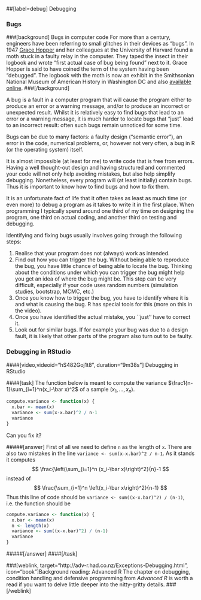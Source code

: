 ##[label=debug] Debugging

### Bugs

###[background] Bugs in computer code 
For more than a century, engineers have been referring to small glitches in their devices as "bugs". In 1947 [Grace Hopper](https://en.wikipedia.org/wiki/Grace_Hopper) and her colleagues at the University of Harvard found a moth stuck in a faulty relay in the computer. They taped the insect in their logbook and wrote "first actual case of bug being found" next to it. Grace Hopper is said to have coined the term of the system having been "debugged". The logbook with the moth is now an exhibit in the Smithsonian National Museum of American History in Washington DC and also [available online](http://americanhistory.si.edu/collections/search/object/nmah_334663).
###[/background]

A bug  is a fault in a computer program that will cause the program either to produce an error or a warning message, and/or to produce an incorrect or unexpected result. Whilst it is relatively easy to find bugs that lead to an error or a warning message, it is much harder to locate bugs that "just" lead to an incorrect result: often such bugs remain unnoticed for some time.

Bugs can be due to many factors: a faulty design ("semantic error"), an error in the code, numerical problems, or, however not very often, a bug in R (or the operating system) itself.

It is almost impossible (at least for me) to write code that is free from errors. Having a well thought-out design and having structured and commented your code will not only help avoiding mistakes, but also help simplify debugging. Nonetheless, every program will (at least initially) contain bugs. Thus it is important to know how to find bugs and how to fix them.

It is an unfortunate fact of life that it often takes as least as much time (or even more) to debug a program as it takes to write it in the first place. When programming I typically spend around one third of my time on designing the program, one third on actual coding, and another third on testing and debugging.

Identifying and fixing bugs usually involves going through the following steps:

1. Realise that your program does not (always) work as intended. 
2. Find out how you can trigger the bug. Without being able to reproduce the bug, you have little chance of being able to locate the bug. Thinking about the conditions under which you can trigger the bug might help you get an idea of where the bug might be. This step can be very difficult, especially if your code uses random numbers (simulation studies, bootstrap, MCMC, etc.)
3. Once you know how to trigger the bug, you have to identify where it is and what is causing the bug. R has special tools for this (more on this in the video).
4. Once you have identified the actual mistake, you ``just'' have to correct it.
5. Look out for similar bugs. If for example your bug was due to a design fault, it is likely that other parts of the program also turn out to be faulty.

### Debugging in RStudio
####[video,videoid="hS482Goj1t8", duration="9m38s"] Debugging in RStudio

####[task]
The function below is meant to compute the variance  $\frac1{n-1}\sum_{i=1}^n(x_i-\bar x)^2$ of a sample $(x_1,\ldots,x_n)$.
```r
compute.variance <- function(x) {
  x.bar <- mean(x)
  variance <- sum(x-x.bar)^2 / n-1
  variance
}
```
Can you fix it?

#####[answer]
First of all we need to define `n` as the length of `x`. There are also two mistakes in the line `variance <- sum(x-x.bar)^2 / n-1`. As it stands it computes
$$
\frac{\left(\sum_{i=1}^n (x_i-\bar x)\right)^2}{n}-1
$$
instead of
$$
\frac{\sum_{i=1}^n \left(x_i-\bar x\right)^2}{n-1}
$$
Thus this line of code should be `variance <- sum((x-x.bar)^2) / (n-1)`, i.e. the function should be
```r
compute.variance <- function(x) {
  x.bar <- mean(x)
  n <- length(x)
  variance <- sum((x-x.bar)^2) / (n-1)
  variance
}
```
#####[/answer]
####[/task]

###[weblink, target="http://adv-r.had.co.nz/Exceptions-Debugging.html", icon="book"]Background reading: Advanced R
The chapter on debugging, condition handling and defensive programming from *Advanced R* is worth a read if you want to delve little deeper into the nitty-gritty details.
###[/weblink]

\newpage
